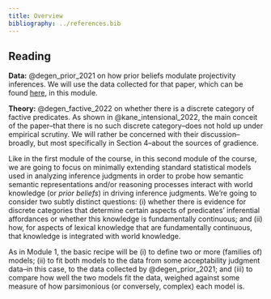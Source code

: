 ```yaml
---
title: Overview
bibliography: ../references.bib
---
```


::: {.callout-tip}
## Reading

**Data:** @degen_prior_2021 on how prior beliefs modulate projectivity inferences. We will use the data collected for that paper, which can be found [here](https://github.com/judith-tonhauser/projective-probability), in this module. 

**Theory:** @degen_factive_2022 on whether there is a discrete category of factive predicates. As shown in @kane_intensional_2022, the main conceit of the paper–that there is no such discrete category–does not hold up under empirical scrutiny. We will rather be concerned with their discussion–broadly, but most specifically in Section 4–about the sources of gradience. 
:::

Like in the first module of the course, in this second module of the course, we are going to focus on minimally extending standard statistical models used in analyzing inference judgments in order to probe how semantic semantic representations and/or reasoning processes interact with world knowledge (or *prior beliefs*) in driving inference judgments. We're going to consider two subtly distinct questions: (i) whether there is evidence for discrete categories that determine certain aspects of predicates' inferential affordances or whether this knowledge is fundamentally continuous; and (ii) how, for aspects of lexical knowledge that are fundamentally continuous, that knowledge is integrated with world knowledge. 

As in Module 1, the basic recipe will be (i) to define two or more (families of) models; (ii) to fit both models to the data from some acceptability judgment data–in this case, to the data collected by @degen_prior_2021; and (iii) to compare how well the two models fit the data, weighed against some measure of how parsimonious (or conversely, complex) each model is.